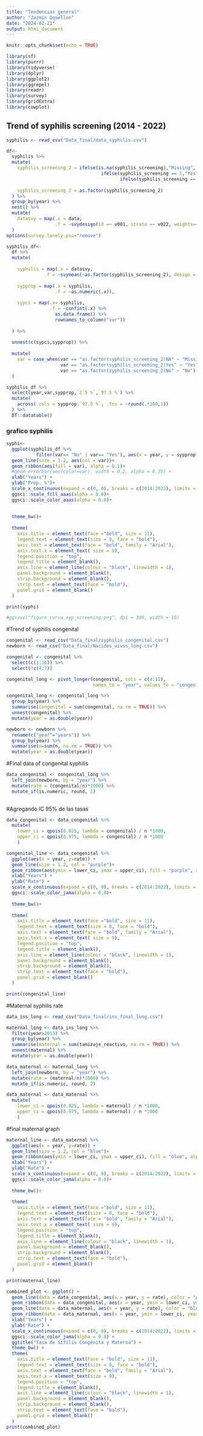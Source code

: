 ```yaml
---
title: "Tendencias_general"
author: "Jazmín Qquellon"
date: "2024-02-21"
output: html_document
---
```


```r
knitr::opts_chunk$set(echo = TRUE)
```


```r
library(sf)
library(purrr)
library(tidyverse)
library(dplyr)
library(ggplot2)
library(ggrepel)
library(readr)
library(survey)
library(gridExtra)
library(cowplot)
```

## Trend of syphilis screening (2014 - 2022)

```r
syphilis <- read_csv("Data_final/data_syphilis.csv")
```

```r
df<-
  syphilis %>% 
  mutate(
    syphilis_screening_2 = ifelse(is.na(syphilis_screening),"Missing",
                                   ifelse(syphilis_screening == 1,"Yes",
                                          ifelse(syphilis_screening == 0 , "No",syphilis_screening))),
    
    syphilis_screening_2 = as.factor(syphilis_screening_2)
  ) %>% 
  group_by(year) %>% 
  nest() %>% 
  mutate(
    datasvy = map(.x = data,
                  .f = ~svydesign(id =~ v001, strata =~ v022, weights=~v005, data=.x))
  )
options(survey.lonely.psu="remove")
```

```r
syphilis_df<-
  df %>% 
  mutate(
    
    syphilis = map(.x = datasvy,
              .f = ~svymean(~as.factor(syphilis_screening_2), design = .x, na.rm = T)),
    
    sypprop = map(.x = syphilis,
                  .f = ~as.numeric(.x)),
    
    sypci = map(.x= syphilis,
                .f = ~confint(.x) %>% 
                  as.data.frame() %>%
                  rownames_to_column("var"))
    
  ) %>% 
  
  unnest(c(sypci,sypprop)) %>% 
  
  mutate(
    var = case_when(var == "as.factor(syphilis_screening_2)NA" ~ "Missing",
                    var == "as.factor(syphilis_screening_2)Yes" ~ "Yes",
                    var == "as.factor(syphilis_screening_2)No" ~ "No")
  )  
```

```r
syphilis_df %>% 
  select(year,var,sypprop,`2.5 %`,`97.5 %`) %>% 
  mutate(
    across(.cols = sypprop:`97.5 %`, .fns = ~round(.*100,1))
  ) %>% 
  DT::datatable()
```

### grafico syphilis
```r
syphi<-
  ggplot(syphilis_df %>%
           filter(var== "No" | var== "Yes"), aes(x = year, y = sypprop*100, ymin = `2.5 %`*100, ymax = `97.5 %`*100, group = var)) + 
  geom_line(size = 1.2, aes(col = var))+
  geom_ribbon(aes(fill = var), alpha = 0.1)+
  #geom_errorbar(aes(color=var), width = 0.2, alpha = 0.35) +
  xlab("Years") +
  ylab("Prop. %")+
  scale_x_continuous(expand = c(0, 0), breaks = c(2014:2022), limits = c(2014,2022.1))+
  ggsci::scale_fill_aaas(alpha = 0.8)+
  ggsci::scale_color_aaas(alpha = 0.8)+
  
  
  theme_bw()+
  
  theme(
    axis.title = element_text(face ="bold", size = 11),
    legend.text = element_text(size = 8, face = "bold"),
    axis.text = element_text(face = "bold", family = "Arial"),
    axis.text.x = element_text( size = 9),
    legend.position = "top",
    legend.title = element_blank(),
    axis.line = element_line(colour = "black", linewidth = 1),
    panel.background = element_blank(),
    strip.background = element_blank(),
    strip.text = element_text(face = "bold"),
    panel.grid = element_blank()
  )

print(syphi)

#ggsave("figure_curva_syp_screening.png", dpi = 300, width = 10)
```

#Trend of syphilis congenital

```r
congenital <- read_csv("Data_final/syphilis_congenital.csv")
newborn <- read_csv("Data_final/Nacidos_vivos_long.csv")
```

```r
congenital <- congenital %>%
  select(c(1:16)) %>%
  select(!c(4:7))

congenital_long <- pivot_longer(congenital, cols = c(4:12), 
                                names_to = "year", values_to = "congenital") 

congenital_long <- congenital_long %>%
  group_by(year) %>%
  summarise(congenital = sum(congenital, na.rm = TRUE)) %>%
  unnest(congenital) %>% 
  mutate(year = as.double(year))

newborn <- newborn %>%
  rename(c("year"="years")) %>% 
  group_by(year) %>% 
  summarise(n=sum(n, na.rm = TRUE)) %>% 
  mutate(year = as.double(year))
```

#Final data of congenital syphilis
```r
data_congenital <- congenital_long %>%
  left_join(newborn, by = "year") %>%
  mutate(rate = (congenital/n)*1000) %>% 
  mutate_if(is.numeric, round, 2)
  
```

#Agregando IC 95% de las tasas
```r
data_congenital <- data_congenital %>% 
  mutate(
    lower_ci = qpois(0.025, lambda = congenital) / n *1000,
    upper_ci = qpois(0.975, lambda = congenital) / n *1000
    )
```

```r
congenital_line <- data_congenital %>% 
  ggplot(aes(x = year, y=rate)) + 
  geom_line(size = 1.2, col = "purple")+
  geom_ribbon(aes(ymin = lower_ci, ymax = upper_ci), fill = "purple", alpha = 0.1) +
  xlab("Years") +
  ylab("Rate") +
  scale_x_continuous(expand = c(0, 0), breaks = c(2014:2022), limits = c(2014,2022.1))+
  ggsci::scale_color_jama(alpha = 0.8)+
  
  theme_bw()+
  
  theme(
    axis.title = element_text(face ="bold", size = 11),
    legend.text = element_text(size = 8, face = "bold"),
    axis.text = element_text(face = "bold", family = "Arial"),
    axis.text.x = element_text( size = 9),
    legend.position = "top",
    legend.title = element_blank(),
    axis.line = element_line(colour = "black", linewidth = 1),
    panel.background = element_blank(),
    strip.background = element_blank(),
    strip.text = element_text(face = "bold"),
    panel.grid = element_blank()
  ) 

print(congenital_line)
```
#Maternal syphilis rate
```r
data_ins_long <- read_csv("Data_final/ins_final_long.csv")
```

```r
maternal_long <- data_ins_long %>%
  filter(year>2013) %>% 
  group_by(year) %>%
  summarise(maternal = sum(tamizaje_reactivo, na.rm = TRUE)) %>%
  unnest(maternal) %>% 
  mutate(year = as.double(year))

data_maternal <- maternal_long %>%
  left_join(newborn, by = "year") %>%
  mutate(rate = (maternal/n)*1000) %>% 
  mutate_if(is.numeric, round, 2)
```

```r
data_maternal <- data_maternal %>% 
  mutate(
    lower_ci = qpois(0.025, lambda = maternal) / n *1000,
    upper_ci = qpois(0.975, lambda = maternal) / n *1000
    )
```

#final maternal graph
```r
maternal_line <- data_maternal %>% 
  ggplot(aes(x = year, y=rate)) + 
  geom_line(size = 1.2, col = "blue")+
  geom_ribbon(aes(ymin = lower_ci, ymax = upper_ci), fill = "blue", alpha = 0.1) +
  xlab("Years") +
  ylab("Rate") +
  scale_x_continuous(expand = c(0, 0), breaks = c(2014:2022), limits = c(2014,2022.1))+
  ggsci::scale_color_jama(alpha = 0.8)+
  
  theme_bw()+
  
  theme(
    axis.title = element_text(face ="bold", size = 11),
    legend.text = element_text(size = 8, face = "bold"),
    axis.text = element_text(face = "bold", family = "Arial"),
    axis.text.x = element_text( size = 9),
    legend.position = "top",
    legend.title = element_blank(),
    axis.line = element_line(colour = "black", linewidth = 1),
    panel.background = element_blank(),
    strip.background = element_blank(),
    strip.text = element_text(face = "bold"),
    panel.grid = element_blank()
  ) 

print(maternal_line)
```

```r
combined_plot <- ggplot() +
  geom_line(data = data_congenital, aes(x = year, y = rate), color = "purple", size = 1.2) +
  geom_ribbon(data = data_congenital, aes(x = year, ymin = lower_ci, ymax = upper_ci), fill = "purple", alpha = 0.1) +
  geom_line(data = data_maternal, aes(x = year, y = rate), color = "blue", size = 1.2) +
  geom_ribbon(data = data_maternal, aes(x = year, ymin = lower_ci, ymax = upper_ci), fill = "blue", alpha = 0.1) +
  xlab("Years") +
  ylab("Rate") +
  scale_x_continuous(expand = c(0, 0), breaks = c(2014:2022), limits = c(2014, 2022.1)) +
  ggsci::scale_color_jama(alpha = 0.8) +
  ggtitle("Tasa de Sífilis Congénita y Materna") +
  theme_bw() +
  theme(
    axis.title = element_text(face = "bold", size = 11),
    legend.text = element_text(size = 8, face = "bold"),
    axis.text = element_text(face = "bold", family = "Arial"),
    axis.text.x = element_text(size = 9),
    legend.position = "top",
    legend.title = element_blank(),
    axis.line = element_line(colour = "black", linewidth = 1),
    panel.background = element_blank(),
    strip.background = element_blank(),
    strip.text = element_text(face = "bold"),
    panel.grid = element_blank()
  )
print(combined_plot)
```


